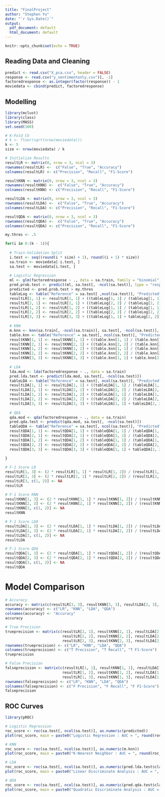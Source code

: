 ```yaml
---
title: "FinalProject"
author: "Stephen Yu"
date: "`r Sys.Date()`"
output:
  pdf_document: default
  html_document: default
---
```


```r
knitr::opts_chunk$set(echo = TRUE)
```

## Reading Data and Cleaning

```r

predict <- read.csv("X_pca.csv", header = FALSE) 
response <- read.csv("y_sentimentonly.csv")[, -1]
factoredresponse <- as.integer(factor(response)) - 1
moviedata <- cbind(predict, factoredresponse)

```

## Modelling

```r

library(mclust)
library(class) 
library(MASS) 
set.seed(100) 

# K-Fold CV
# k <- floor(sqrt(nrow(moviedata)))
k <- 5
size <- nrow(moviedata) / k

# Initialize Results
resultLR <- matrix(0, nrow = 3, ncol = 3) 
rownames(resultLR) <-  c("False", "True", "Accuracy")
colnames(resultLR) <- c("Precision", "Recall", "F1-Score")

resultKNN <- matrix(0, nrow = 3, ncol = 3) 
rownames(resultKNN) <-  c("False", "True", "Accuracy")
colnames(resultKNN) <- c("Precision", "Recall", "F1-Score")

resultLDA <- matrix(0, nrow = 3, ncol = 3) 
rownames(resultLDA) <-  c("False", "True", "Accuracy")
colnames(resultLDA) <- c("Precision", "Recall", "F1-Score")

resultQDA <- matrix(0, nrow = 3, ncol = 3) 
rownames(resultQDA) <-  c("False", "True", "Accuracy")
colnames(resultQDA) <- c("Precision", "Recall", "F1-Score")

my.thres <- .5

for(i in 0:(k - 1)){
  
  # Train-Validation Split
  i.test <- seq((round(i * size) + 1), round((i + 1) * size))
  sa.train <- moviedata[-i.test, ] 
  sa.test <- moviedata[i.test, ]
  
  # Logistic Regression
  ml <- glm(factoredresponse ~ ., data = sa.train, family = "binomial")
  pred.prob.test <- predict(ml, sa.test[, -ncol(sa.test)], type = "response")
  predicted <- pred.prob.test > my.thres
  tableLog <- table("Reference" = sa.test[ ,ncol(sa.test)], "Predicted" = predicted)
  resultLR[1, 1] <- resultLR[1, 1] + ((tableLog[1, 1] / (tableLog[1, 1] + tableLog[2, 1])) / k) # False Precision
  resultLR[2, 1] <- resultLR[2, 1] + ((tableLog[2, 2] / (tableLog[2, 2] + tableLog[1, 2])) / k) # True Precision
  resultLR[1, 2] <- resultLR[1, 2] + ((tableLog[1, 1] / (tableLog[1, 1] + tableLog[1, 2])) / k) # False Recall
  resultLR[2, 2] <- resultLR[2, 2] + ((tableLog[2, 2] / (tableLog[2, 2] + tableLog[2, 1])) / k) # True Recall 
  resultLR[3, 3] <- resultLR[3, 3] + ((tableLog[1, 1] + tableLog[2, 2]) / nrow(sa.test) / k) # Accuracy
  
  # KNN
  m.knn <- knn(sa.train[, -ncol(sa.train)], sa.test[, -ncol(sa.test)], sa.train[, ncol(sa.train)], k = 11) 
  table.knn <- table("Reference" = sa.test[, ncol(sa.test)], "Predicted" = m.knn) 
  resultKNN[1, 1] <- resultKNN[1, 1] + ((table.knn[1, 1] / (table.knn[1, 1] + table.knn[2, 1])) / k) # False Precision
  resultKNN[2, 1] <- resultKNN[2, 1] + ((table.knn[2, 2] / (table.knn[2, 2] + table.knn[1, 2])) / k) # True Precision
  resultKNN[1, 2] <- resultKNN[1, 2] + ((table.knn[1, 1] / (table.knn[1, 1] + table.knn[1, 2])) / k) # False Recall
  resultKNN[2, 2] <- resultKNN[2, 2] + ((table.knn[2, 2] / (table.knn[2, 2] + table.knn[2, 1])) / k) # True Recall
  resultKNN[3, 3] <- resultKNN[3, 3] + ((table.knn[1, 1] + table.knn[2, 2]) / nrow(sa.test) / k) # Accuracy
  
  # LDA
  lda.mod <- lda(factoredresponse ~ ., data = sa.train) 
  pred.lda.test <- predict(lda.mod, sa.test[, -ncol(sa.test)])
  tableLDA <- table("Reference" = sa.test[, ncol(sa.test)], "Predicted" = pred.lda.test$class)
  resultLDA[1, 1] <- resultLDA[1, 1] + ((tableLDA[1, 1] / (tableLDA[1, 1] + tableLDA[2, 1])) / k) # False Precision
  resultLDA[2, 1] <- resultLDA[2, 1] + ((tableLDA[2, 2] / (tableLDA[2, 2] + tableLDA[1, 2])) / k) # True Precision
  resultLDA[1, 2] <- resultLDA[1, 2] + ((tableLDA[1, 1] / (tableLDA[1, 1] + tableLDA[1, 2])) / k) # False Recall
  resultLDA[2, 2] <- resultLDA[2, 2] + ((tableLDA[2, 2] / (tableLDA[2, 2] + tableLDA[2, 1])) / k) # True Recall
  resultLDA[3, 3] <- resultLDA[3, 3] + ((tableLDA[1, 1] + tableLDA[2, 2]) / nrow(sa.test) / k) # Accuracy
  
  # QDA
  qda.mod <- qda(factoredresponse ~ ., data = sa.train)
  pred.qda.test <- predict(qda.mod, sa.test[, -ncol(sa.test)])
  tableQDA <- table("Reference" = sa.test[, ncol(sa.test)], "Predicted" = pred.qda.test$class)
  resultQDA[1, 1] <- resultQDA[1, 1] + ((tableQDA[1, 1] / (tableQDA[1, 1] + tableQDA[2, 1])) / k) # False Precision
  resultQDA[2, 1] <- resultQDA[2, 1] + ((tableQDA[2, 2] / (tableQDA[2, 2] + tableQDA[1, 2])) / k) # True Precision
  resultQDA[1, 2] <- resultQDA[1, 2] + ((tableQDA[1, 1] / (tableQDA[1, 1] + tableQDA[1, 2])) / k) # False Recall
  resultQDA[2, 2] <- resultQDA[2, 2] + ((tableQDA[2, 2] / (tableQDA[2, 2] + tableQDA[2, 1])) / k) # True Recall
  resultQDA[3, 3] <- resultQDA[3, 3] + ((tableQDA[1, 1] + tableQDA[2, 2]) / nrow(sa.test) / k) # Accuracy
  
}

# F-1 Score LR
resultLR[1, 3] <- (2 * resultLR[1, 1] * resultLR[1, 2]) / (resultLR[1, 1] + resultLR[1, 2])
resultLR[2, 3] <- (2 * resultLR[2, 1] * resultLR[2, 2]) / (resultLR[2, 1] + resultLR[2, 2])
resultLR[3, c(1, 2)] <- NA
resultLR

# F-1 Score KNN
resultKNN[1, 3] <- (2 * resultKNN[1, 1] * resultKNN[1, 2]) / (resultKNN[1, 1] + resultKNN[1, 2])
resultKNN[2, 3] <- (2 * resultKNN[2, 1] * resultKNN[2, 2]) / (resultKNN[2, 1] + resultKNN[2, 2])
resultKNN[3, c(1, 2)] <- NA
resultKNN

# F-1 Score LDA
resultLDA[1, 3] <- (2 * resultLDA[1, 1] * resultLDA[1, 2]) / (resultLDA[1, 1] + resultLDA[1, 2])
resultLDA[2, 3] <- (2 * resultLDA[2, 1] * resultLDA[2, 2]) / (resultLDA[2, 1] + resultLDA[2, 2])
resultLDA[3, c(1, 2)] <- NA
resultLDA

# F-1 Score QDA
resultQDA[1, 3] <- (2 * resultQDA[1, 1] * resultQDA[1, 2]) / (resultQDA[1, 1] + resultQDA[1, 2])
resultQDA[2, 3] <- (2 * resultQDA[2, 1] * resultQDA[2, 2]) / (resultQDA[2, 1] + resultQDA[2, 2])
resultQDA[3, c(1, 2)] <- NA
resultQDA


```

# Model Comparison

```r

# Accuracy
accuracy <- matrix(c(resultLR[3, 3], resultKNN[3, 3], resultLDA[3, 3], resultQDA[3, 3]), ncol = 1)
rownames(accuracy) <- c("LR", "KNN", "LDA", "QDA") 
colnames(accuracy) <- "Accuracy" 
accuracy

# True Precision
trueprecision <- matrix(c(resultLR[2, 1], resultKNN[2, 1], resultLDA[2, 1], resultQDA[2, 1], 
                          resultLR[2, 2], resultKNN[2, 2], resultLDA[2, 2], resultQDA[2, 2], 
                          resultLR[2, 3], resultKNN[2, 3], resultLDA[2, 3], resultQDA[2, 3]), ncol = 3) 
rownames(trueprecision) <- c("LR", "KNN", "LDA", "QDA") 
colnames(trueprecision) <- c("T Precision", "T Recall", "T F1-Score") 
trueprecision

# False Precision
falseprecision <- matrix(c(resultLR[1, 1], resultKNN[1, 1], resultLDA[1, 1], resultQDA[1, 1], 
                          resultLR[1, 2], resultKNN[1, 2], resultLDA[1, 2], resultQDA[1, 2], 
                          resultLR[1, 3], resultKNN[1, 3], resultLDA[1, 3], resultQDA[1, 3]), ncol = 3) 
rownames(falseprecision) <- c("LR", "KNN", "LDA", "QDA") 
colnames(falseprecision) <- c("F Precision", "F Recall", "F F1-Score") 
falseprecision

```

## ROC Curves

```r

library(pROC) 

# Logistic Regression
roc_score <- roc(sa.test[, ncol(sa.test)], as.numeric(predicted)) 
plot(roc_score, main = paste0("Logistic Regression : AUC = ", round(roc_score$auc, 4)))

# KNN
roc_score <- roc(sa.test[, ncol(sa.test)], as.numeric(m.knn)) 
plot(roc_score, main = paste0("K-Nearest Neighbor : AUC = ", round(roc_score$auc, 4)))

# LDA
roc_score <- roc(sa.test[, ncol(sa.test)], as.numeric(pred.lda.test$class)) 
plot(roc_score, main = paste0("Linear Discriminate Analysis : AUC = ", round(roc_score$auc, 4)))

# QDA
roc_score <- roc(sa.test[, ncol(sa.test)], as.numeric(pred.qda.test$class)) 
plot(roc_score, main = paste0("Quadratic Discriminate Analysis : AUC = ", round(roc_score$auc, 4)))

```


